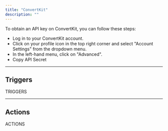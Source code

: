 ```yaml
---
title: "ConvertKit"
description: ""
---
```


To obtain an API key on ConvertKit, you can follow these steps:

- Log in to your ConvertKit account.
- Click on your profile icon in the top right corner and select "Account Settings" from the dropdown menu.
- In the left-hand menu, click on "Advanced".
- Copy API Secret

---

## Triggers

TRIGGERS

---

## Actions

ACTIONS
